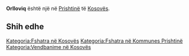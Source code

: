 {{Fshat në 
 | Emri                = Orlloviq
 | EmriAlt                = 
 | NAME_SHORT_FORM=      
 | NAME_GENERIC=      
 | NAME_SORT_NAME_RO=      ORLLOVIQ
 | FULL_NAME_RO = Orlloviq
 | FULL_NAME_ND_RO=Orlloviq
 | SORT_NAME_RG=ORLLOVIQ
 | FULL_NAME_RG=Orlloviq
 | FULL_NAME_ND_RG=Orlloviq
 | SRP_NAME_SHORT_FORM=      
 | SRP_NAME_GENERIC=      
 | SRP_NAME_SORT_NAME_RO=      
 | SRP_FULL_NAME_RO = 
 | SRP_FULL_NAME_ND_RO=
 | SRP_SORT_NAME_RG=
 | SRP_FULL_NAME_RG=
 | SRP_FULL_NAME_ND_RG=
 | Emri (Rasa dhanore) = 
 | Figura              = 
 | Shteti              = Kosovo
 | Komuna              = Prishtinë
 | Kodi postar         = 
 | Sipërfaqja          = 

 | Popullsia           = 

 | Regj. i popullsisë  = 
 | Dend. e popullsisë  = 
 | Faqja zyrtare       = 
 <!--- Koordinatat ----> 
 | Gjerësia            = 42.671536
 | Gjatësia            = 21.123663
 | Lartësia            = 
}}
'''Orlloviq''' është një [[]] në [[Prishtinë]] të [[Kosovës]].

<!-- == Gjeografia == -->
<!-- == Historia == -->
<!-- == Demografia == -->
== Shih edhe ==
{{Komuna Prishtinë}}
{{Kosovo-Administrata-Cung}}

[[Kategoria:Fshatra në Kosovës]]
[[Kategoria:Fshatra në Kommunes Prishtinë]]
[[Kategoria:Vendbanime në Kosovës]]